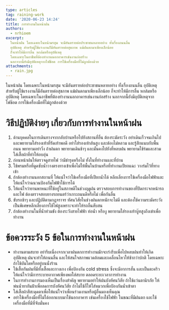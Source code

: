 ```yaml
---
type: articles
tag: raining-work
date: '2020-06-23 14:24'
title: การทำงานในหน้าฝน
authors:
  - nrhioem
excerpt: 
  ในหน้าฝน โดยเฉพาะในหน้ามรสุม จะมีอันตรายต่อประชาชนหลายอย่าง ทั้งเรื่องถนนลื่น
  อุบัติเหตุ สำหรับผู้ใช้แรงงานก็มีอันตรายต่อสุขภาพ แม้ฝนตกมาเพียงเล็กน้อย
  ก็จะทำให้มีการลื่น หกล้มหรืออุบัติเหตุ
  โดยเฉพาะในอาชีพที่ต้องทำงานนอกอาคารเช่นงานก่อสร้าง
  นอกจากนี้ยังมีอุบัติเหตุจากไฟช๊อต การใช้เครื่องมือที่ไม่ถูกต้องด้วย
attachments:
  - rain.jpg
---
```



ในหน้าฝน โดยเฉพาะในหน้ามรสุม จะมีอันตรายต่อประชาชนหลายอย่าง ทั้งเรื่องถนนลื่น อุบัติเหตุ สำหรับผู้ใช้แรงงานก็มีอันตรายต่อสุขภาพ แม้ฝนตกมาเพียงเล็กน้อย ก็จะทำให้มีการลื่น หกล้มหรืออุบัติเหตุ โดยเฉพาะในอาชีพที่ต้องทำงานนอกอาคารเช่นงานก่อสร้าง นอกจากนี้ยังมีอุบัติเหตุจากไฟช๊อต การใช้เครื่องมือที่ไม่ถูกต้องด้วย 

# วิธีปฏิบัติง่ายๆ เกี่ยวกับการทำงานในหน้าฝน

1. ด้านบุคคลในการเดินทางจากกลับบ้านหรือไปยังสถานที่อื่น ต้องระมัดระวัง อย่าเดินเร็วจนเกินไป และพยายามใส่รองเท้าที่รัดเท้าพอดี อย่าใส่รองเท้าส้นสูง และต้องไม่หลวม และรู้สึกแนบกับพื้นถนน พยายามอย่าวิ่ง ถ้าฝนตก พยายามเดินช้าๆ และมั่นคงไปยังที่หลบฝน พยายามใช้ร่มและสวมใส่เสื้อผ้าที่ทำให้อบอุ่น
2. ก่อนหน้าฝนให้ตรวจดูสายไฟ ว่ามีชำรุดหรือไม่ ทั้งในที่ทำงานและที่บ้าน
3. ใช้พรมหรือที่ดูดซับน้ำวางตรงทางเข้าเพื่อไม่ให้พื้นในบ้านหรือที่ทำงานเปียกแฉะ วางร่มไว้ที่ทางเข้า
4. ถ้าต้องทำงานนอกสถานที่ ให้แน่ใจว่าใช้เครื่องมือที่เปียกน้ำได้ หลีกเลี่ยงการใช้เครื่องมือไฟฟ้าและให้แน่ใจว่าฉนวนป้องกันไฟฟ้าใช้การได้
5. ให้แน่ใจว่ายานพาหนะที่ใช้อยู่ในสภาพดีในช่วงฤดูฝน ตรวจสอบการทำงานของที่ปัดกระจกหน้ารถ และไฟ ต้องตรวจสอบยางรถยนตร์ว่าเกาะถนนดีหรือไม่ เพื่อกันลื่น
6. ขับรถช้าๆ และปฏิบัติตามกฏจราจร ทัศนวิสัยในช่วงฝนตกหนักจะไม่ดี และต้องใช้ความระมัดระวังเป็นพิเศษหลีกเลี่ยงการใช้ไฟสูงเพราะจะทำให้รถอื่นสับสน
7. ถ้าต้องทำงานในที่น้ำท่วมขัง ต้องระวังสายไฟฟ้า ท่อน้ำ หรืองู พยายามใส่รองเท้าบู๊ทสูงถึงเข่าเพื่อทำงาน

# ข้อควรระวัง 5 ข้อในการทำงานในหน้าฝน

- ทำงานตามสบาย อย่ารีบเนื่องจากเวลาฝนตกการทำงานมักจะเร่งรีบเพื่อไปหลบฝนทำให้เกิดอุบัติเหตุ ฝนจะทำให้ถนนลื่น และให้สนใจสภาพแวดล้อมและเคลื่อนไหวให้ช้ากว่าปกติ โดยเฉพาะถ้าใช้บันใดหรืออยู่บนนั่งร้าน
- ใช้เสื้อกันฝนที่มีทั้งเสื้อและกางเกง เพื่อป้องกัน cold stress ซึ่งจะมีอาการสั่น และเป็นตะคริว ให้แน่ใจว่ามีการระบายอากาศเพียงพอใส่สบาย ตลอดระยะเวลาการทำงาน
- ในการทำงานการมองเห็นเป็นเรื่องสำคัญ พยายามอย่าให้ฝนบังทัศนวิสัย ถ้าใช้แว่นตานิรภัย ให้พ่นน้ำยากันฝ้าเพื่อลดการบังทัศนวิสัย ถ้าไม่ใช้ก็ให้ใส่หมวกเพื่อป้องกันน้ำเข้าตา
- ใส่เสื้อผ้าสีสะดุดตาเพื่อให้แน่ใจว่าเพื่อนร่วมงานหรือผู้อื่นมองเห็นคุณ
- อย่าใช้เครื่องมือที่ไม่ใด้ออกแบบมาใช้นอกอาคาร เช่นเครื่องใช้ไฟฟ้า ในขณะที่มีฝนตก และใช้เครื่องมือที่มีที่จับมั่นคง
